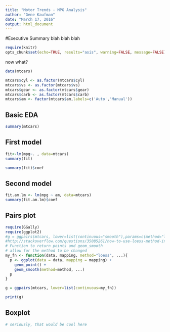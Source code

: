 ```yaml
---
title: "Motor Trends - MPG Analysis"
author: "Gene Kaufman"
date: "March 17, 2016"
output: html_document
---
```


#Executive Summary
blah blah blah
```r
require(knitr)
opts_chunk$set(echo=TRUE, results="asis", warning=FALSE, message=FALSE)
```

now what?  

```r
data(mtcars)

mtcars$cyl <- as.factor(mtcars$cyl)
mtcars$vs <- as.factor(mtcars$vs)
mtcars$gear <- as.factor(mtcars$gear)
mtcars$carb <- as.factor(mtcars$carb)
mtcars$am <- factor(mtcars$am,labels=c('Auto','Manual'))

```

## Basic EDA  
```r
summary(mtcars)

```

## First model  
```r
fit<-lm(mpg~. , data=mtcars)
summary(fit)

summary(fit)$coef

```

## Second model
```r
fit.am.lm <- lm(mpg ~ am, data=mtcars)
summary(fit.am.lm)$coef

```

## Pairs plot
```r
require(GGally)
require(ggplot2)
#g = ggpairs(mtcars, lower=list(continuous="smooth"),params=c(method="loess"))
#http://stackoverflow.com/questions/35085261/how-to-use-loess-method-in-ggallyggpairs-using-wrap-function
# Function to return points and geom_smooth
# allow for the method to be changed
my_fn <- function(data, mapping, method="loess", ...){
  p <- ggplot(data = data, mapping = mapping) +
    geom_point() +
    geom_smooth(method=method, ...)
  p
}

g = ggpairs(mtcars, lower=list(continuous=my_fn))

print(g)
```

## Boxplot
```r
# seriously, that would be cool here
```

